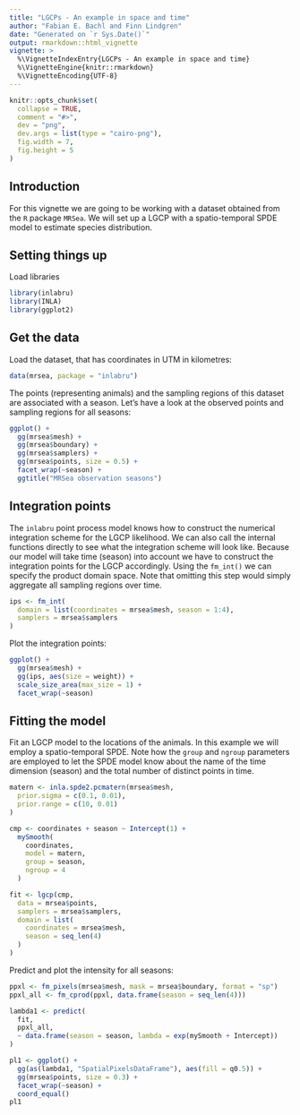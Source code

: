 ```yaml
---
title: "LGCPs - An example in space and time"
author: "Fabian E. Bachl and Finn Lindgren"
date: "Generated on `r Sys.Date()`"
output: rmarkdown::html_vignette
vignette: >
  %\VignetteIndexEntry{LGCPs - An example in space and time}
  %\VignetteEngine{knitr::rmarkdown}
  %\VignetteEncoding{UTF-8}
---
```


```r
knitr::opts_chunk$set(
  collapse = TRUE,
  comment = "#>",
  dev = "png",
  dev.args = list(type = "cairo-png"),
  fig.width = 7,
  fig.height = 5
)
```

Introduction
----------------
For this vignette we are going to be working with a dataset obtained from 
the `R` package `MRSea`. We will set up a LGCP with a spatio-temporal SPDE model to estimate species distribution.


Setting things up
----------------

Load libraries
```r
library(inlabru)
library(INLA)
library(ggplot2)
```

Get the data
-----------------------------------
Load the dataset, that has coordinates in UTM in kilometres:

```r
data(mrsea, package = "inlabru")
```

The points (representing animals) and the sampling regions of this dataset are associated with a season. Let's have a look at the observed points and sampling regions for all seasons:

```r
ggplot() +
  gg(mrsea$mesh) +
  gg(mrsea$boundary) +
  gg(mrsea$samplers) +
  gg(mrsea$points, size = 0.5) +
  facet_wrap(~season) +
  ggtitle("MRSea observation seasons")
```

Integration points
-----------------------------------

The `inlabru` point process model knows how to construct the numerical integration
scheme for the LGCP likelihood.  We can also call the internal functions directly to see
what the integration scheme will look like.  Because our model will take time (season)
into account we have to construct the integration points for the LGCP accordingly.
Using the `fm_int()` we can specify the product domain space. Note that omitting
this step would simply aggregate all sampling regions over time.

```r
ips <- fm_int(
  domain = list(coordinates = mrsea$mesh, season = 1:4),
  samplers = mrsea$samplers
)
```
Plot the integration points:
```r
ggplot() +
  gg(mrsea$mesh) +
  gg(ips, aes(size = weight)) +
  scale_size_area(max_size = 1) +
  facet_wrap(~season)
```

Fitting the model
-----------------------------------

Fit an LGCP model to the locations of the animals. In this example we will employ a spatio-temporal SPDE. Note how the `group` and `ngroup` parameters are employed to let the SPDE model know about the name of the time dimension (season) and the total number of distinct points in time. 

```r
matern <- inla.spde2.pcmatern(mrsea$mesh,
  prior.sigma = c(0.1, 0.01),
  prior.range = c(10, 0.01)
)

cmp <- coordinates + season ~ Intercept(1) +
  mySmooth(
    coordinates,
    model = matern,
    group = season,
    ngroup = 4
  )

fit <- lgcp(cmp,
  data = mrsea$points,
  samplers = mrsea$samplers,
  domain = list(
    coordinates = mrsea$mesh,
    season = seq_len(4)
  )
)
```

Predict and plot the intensity for all seasons:

```r
ppxl <- fm_pixels(mrsea$mesh, mask = mrsea$boundary, format = "sp")
ppxl_all <- fm_cprod(ppxl, data.frame(season = seq_len(4)))

lambda1 <- predict(
  fit,
  ppxl_all,
  ~ data.frame(season = season, lambda = exp(mySmooth + Intercept))
)
```
```r
pl1 <- ggplot() +
  gg(as(lambda1, "SpatialPixelsDataFrame"), aes(fill = q0.5)) +
  gg(mrsea$points, size = 0.3) +
  facet_wrap(~season) +
  coord_equal()
pl1
```

